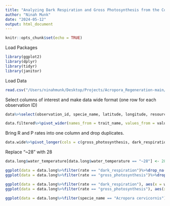 ```yaml
---
title: "Analyzing Dark Respiration and Gross Photosynthesis from the Coral Traits Database"
author: "Ninah Munk"
date: "2024-05-12"
output: html_document
---
```


```r
knitr::opts_chunk$set(echo = TRUE)
```

Load Packages
```r
library(ggplot2)
library(dplyr)
library(tidyr)
library(janitor)
```
Load Data 
```r
read.csv("/Users/ninahmunk/Desktop/Projects/Acropora_Regeneration-main/Coral_Traits/Respiration.Photosynthesis/data_20240512.csv") -> data

```


Select columns of interest and make data wide format (one row for each observation ID)
```r
data%>%select(observation_id, specie_name, latitude, longitude, resource_id, trait_name, value) -> data.filtered

data.filtered%>%pivot_wider(names_from = trait_name, values_from = value)%>%clean_names() -> data.wide
```

Bring R and P rates into one column and drop duplicates. 
```r
data.wide%>%pivot_longer(cols = c(gross_photosynthesis, dark_respiration), names_to = "rate", values_to = "umol.cm2.hr")%>%drop_na("umol.cm2.hr")-> data.long

```

Replace "~28" with 28
```r
data.long$water_temperature[data.long$water_temperature == "~28"] <- 28
```


```r
ggplot(data = data.long%>%filter(rate == "dark_respiration")%>%drop_na(water_temperature), aes(x = water_temperature, y = umol.cm2.hr))+geom_point()+ggtitle("Dark Respiration X Temperature")
ggplot(data = data.long%>%filter(rate == "gross_photosynthesis")%>%drop_na(water_temperature), aes(x = water_temperature, y = umol.cm2.hr))+geom_point()+ggtitle("Gross Photosynthesis X Temperature")
```



```r
ggplot(data = data.long%>%filter(rate == "dark_respiration"), aes(x = water_temperature, y = umol.cm2.hr))+ geom_point(position = "jitter")+ facet_wrap(~specie_name)
ggplot(data = data.long%>%filter(rate == "gross_photosynthesis"), aes(x = water_temperature, y = umol.cm2.hr))+ geom_point(position = "jitter")+ facet_wrap(~specie_name)
```


```r
ggplot(data = data.long%>%filter(specie_name == "Acropora cervicornis"), aes(x = water_temperature, y = umol.cm2.hr))+ geom_point(position = "jitter")+ facet_wrap(~rate)
```

